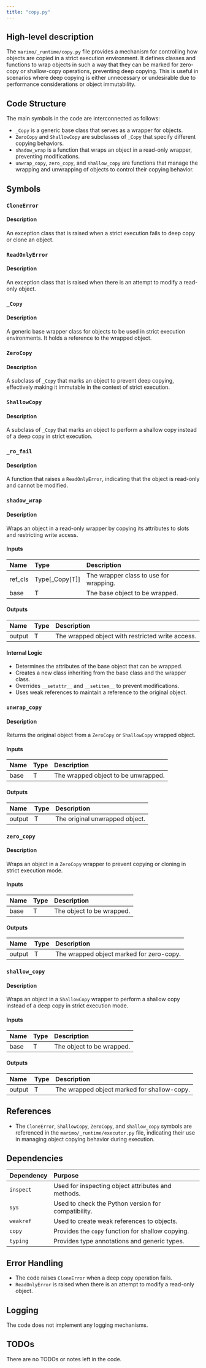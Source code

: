```yaml
---
title: "copy.py"
---
```


## High-level description

The `marimo/_runtime/copy.py` file provides a mechanism for controlling how objects are copied in a strict execution environment. It defines classes and functions to wrap objects in such a way that they can be marked for zero-copy or shallow-copy operations, preventing deep copying. This is useful in scenarios where deep copying is either unnecessary or undesirable due to performance considerations or object immutability.

## Code Structure

The main symbols in the code are interconnected as follows:
- `_Copy` is a generic base class that serves as a wrapper for objects.
- `ZeroCopy` and `ShallowCopy` are subclasses of `_Copy` that specify different copying behaviors.
- `shadow_wrap` is a function that wraps an object in a read-only wrapper, preventing modifications.
- `unwrap_copy`, `zero_copy`, and `shallow_copy` are functions that manage the wrapping and unwrapping of objects to control their copying behavior.

## Symbols

### `CloneError`
#### Description
An exception class that is raised when a strict execution fails to deep copy or clone an object.

### `ReadOnlyError`
#### Description
An exception class that is raised when there is an attempt to modify a read-only object.

### `_Copy`
#### Description
A generic base wrapper class for objects to be used in strict execution environments. It holds a reference to the wrapped object.

### `ZeroCopy`
#### Description
A subclass of `_Copy` that marks an object to prevent deep copying, effectively making it immutable in the context of strict execution.

### `ShallowCopy`
#### Description
A subclass of `_Copy` that marks an object to perform a shallow copy instead of a deep copy in strict execution.

### `_ro_fail`
#### Description
A function that raises a `ReadOnlyError`, indicating that the object is read-only and cannot be modified.

### `shadow_wrap`
#### Description
Wraps an object in a read-only wrapper by copying its attributes to slots and restricting write access.

#### Inputs
| Name   | Type     | Description                        |
|:-------|:---------|:-----------------------------------|
| ref_cls | Type[_Copy[T]] | The wrapper class to use for wrapping. |
| base   | T        | The base object to be wrapped.     |

#### Outputs
| Name   | Type | Description                        |
|:-------|:-----|:-----------------------------------|
| output | T    | The wrapped object with restricted write access. |

#### Internal Logic
- Determines the attributes of the base object that can be wrapped.
- Creates a new class inheriting from the base class and the wrapper class.
- Overrides `__setattr__` and `__setitem__` to prevent modifications.
- Uses weak references to maintain a reference to the original object.

### `unwrap_copy`
#### Description
Returns the original object from a `ZeroCopy` or `ShallowCopy` wrapped object.

#### Inputs
| Name   | Type | Description                        |
|:-------|:-----|:-----------------------------------|
| base   | T    | The wrapped object to be unwrapped. |

#### Outputs
| Name   | Type | Description                        |
|:-------|:-----|:-----------------------------------|
| output | T    | The original unwrapped object.     |

### `zero_copy`
#### Description
Wraps an object in a `ZeroCopy` wrapper to prevent copying or cloning in strict execution mode.

#### Inputs
| Name   | Type | Description                        |
|:-------|:-----|:-----------------------------------|
| base   | T    | The object to be wrapped.          |

#### Outputs
| Name   | Type | Description                        |
|:-------|:-----|:-----------------------------------|
| output | T    | The wrapped object marked for zero-copy. |

### `shallow_copy`
#### Description
Wraps an object in a `ShallowCopy` wrapper to perform a shallow copy instead of a deep copy in strict execution mode.

#### Inputs
| Name   | Type | Description                        |
|:-------|:-----|:-----------------------------------|
| base   | T    | The object to be wrapped.          |

#### Outputs
| Name   | Type | Description                        |
|:-------|:-----|:-----------------------------------|
| output | T    | The wrapped object marked for shallow-copy. |

## References

- The `CloneError`, `ShallowCopy`, `ZeroCopy`, and `shallow_copy` symbols are referenced in the `marimo/_runtime/executor.py` file, indicating their use in managing object copying behavior during execution.

## Dependencies

| Dependency | Purpose |
|:-----------|:--------|
| `inspect`  | Used for inspecting object attributes and methods. |
| `sys`      | Used to check the Python version for compatibility. |
| `weakref`  | Used to create weak references to objects. |
| `copy`     | Provides the `copy` function for shallow copying. |
| `typing`   | Provides type annotations and generic types. |

## Error Handling

- The code raises `CloneError` when a deep copy operation fails.
- `ReadOnlyError` is raised when there is an attempt to modify a read-only object.

## Logging

The code does not implement any logging mechanisms.

## TODOs

There are no TODOs or notes left in the code.